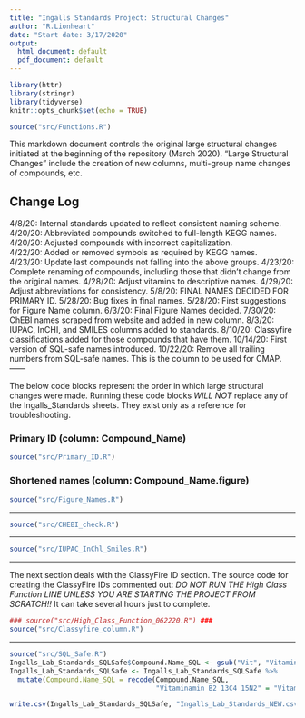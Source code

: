 ```yaml
---
title: "Ingalls Standards Project: Structural Changes"
author: "R.Lionheart"
date: "Start date: 3/17/2020"
output:
  html_document: default
  pdf_document: default
---
```


```r
library(httr) 
library(stringr)
library(tidyverse)
knitr::opts_chunk$set(echo = TRUE)

source("src/Functions.R")
```

This markdown document controls the original large structural changes initiated at the beginning of the repository (March 2020). "Large Structural Changes" include the creation of new columns, multi-group name changes of compounds, etc.

## Change Log
4/8/20: Internal standards updated to reflect consistent naming scheme.  
4/20/20: Abbreviated compounds switched to full-length KEGG names.  
4/20/20: Adjusted compounds with incorrect capitalization.  
4/22/20: Added or removed symbols as required by KEGG names.  
4/23/20: Update last compounds not falling into the above groups.
4/23/20: Complete renaming of compounds, including those that didn't change from the original names.
4/28/20: Adjust vitamins to descriptive names.
4/29/20: Adjust abbreviations for consistency.
5/8/20: FINAL NAMES DECIDED FOR PRIMARY ID.
5/28/20: Bug fixes in final names.
5/28/20: First suggestions for Figure Name column.
6/3/20: Final Figure Names decided.
7/30/20: ChEBI names scraped from website and added in new column.
8/3/20: IUPAC, InCHI, and SMILES columns added to standards.
8/10/20: Classyfire classifications added for those compounds that have them.
10/14/20: First version of SQL-safe names introduced. 
10/22/20: Remove all trailing numbers from SQL-safe names. This is the column to be used for CMAP.
------

The below code blocks represent the order in which large structural changes were made. Running these code blocks *WILL NOT* replace any of the Ingalls_Standards sheets. They exist only as a reference for troubleshooting.

### Primary ID (column: Compound_Name)
```r
source("src/Primary_ID.R")
```

### Shortened names (column: Compound_Name.figure)
```r
source("src/Figure_Names.R")
```

-----

```r
source("src/CHEBI_check.R")
```

-----

```r
source("src/IUPAC_InChl_Smiles.R")
```

-----

The next section deals with the ClassyFire ID section. 
The source code for creating the ClassyFire IDs commented out: *DO NOT RUN THE High Class Function LINE UNLESS YOU ARE STARTING THE PROJECT FROM SCRATCH!!* It can take several hours just to complete.

```r
### source("src/High_Class_Function_062220.R") ###
source("src/Classyfire_column.R")
```

-----

```r

source("src/SQL_Safe.R")
Ingalls_Lab_Standards_SQLSafe$Compound.Name_SQL <- gsub("Vit", "Vitamin", Ingalls_Lab_Standards_SQLSafe$Compound.Name_SQL)
Ingalls_Lab_Standards_SQLSafe <- Ingalls_Lab_Standards_SQLSafe %>%
  mutate(Compound.Name_SQL = recode(Compound.Name_SQL,
                                    "Vitaminamin B2 13C4 15N2" = "Vitamin B12 13C4 15N2"))

write.csv(Ingalls_Lab_Standards_SQLSafe, "Ingalls_Lab_Standards_NEW.csv", row.names = FALSE)
```

